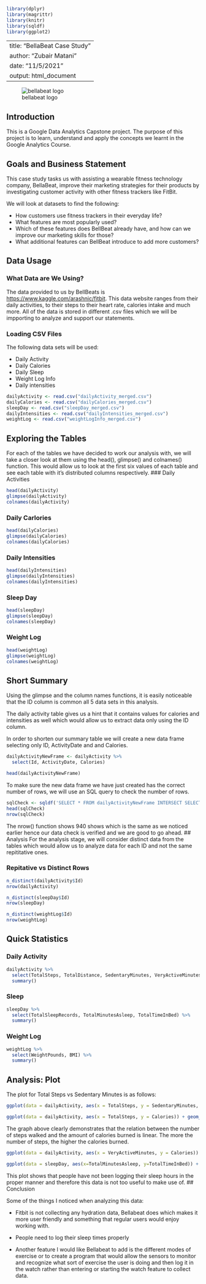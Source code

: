 ```r
library(dplyr)
library(magrittr)
library(knitr)
library(sqldf)
library(ggplot2)
```

---
title: "BellaBeat Case Study"
author: "Zubair Matani"
date: "11/5/2021"
output: html_document
---

![bellabeat logo](/cloud/project/Case Study/BellBeats.PNG)

## Introduction

This is a Google Data Analytics Capstone project. The purpose of this project is to learn, understand and apply the concepts we learnt in the Google Analytics Course. 

## Goals and Business Statement

This case study tasks us with assisting a wearable fitness technology company, BellaBeat, improve their marketing strategies for their products by investigating customer activity with other fitness trackers like FitBit. 

We will look at datasets to find the following: 

* How customers use fitness trackers in their everyday life?
* What features are most popularly used? 
* Which of these features does BellBeat already have, and how can we improve our marketing skills for those?
* What additional features can BellBeat introduce to add more customers? 


## Data Usage
### What Data are We Using?

The data provided to us by BellBeats is <https://www.kaggle.com/arashnic/fitbit>. This data website ranges from their daily activities, to their steps to their heart rate, calories intake and much more. All of the data is stored in different .csv files which we will be impporting to analyze and support our statements. 

### Loading CSV Files

The following data sets will be used: 

* Daily Activity
* Daily Calories
* Daily Sleep
* Weight Log Info
* Daily intensities

```r
dailyActivity <- read.csv("dailyActivity_merged.csv")
dailyCalories <- read.csv("dailyCalories_merged.csv")
sleepDay <- read.csv("sleepDay_merged.csv")
dailyIntensities <- read.csv("dailyIntensities_merged.csv")
weightLog <- read.csv("weightLogInfo_merged.csv")
```

## Exploring the Tables 

For each of the tables we have decided to work our analysis with, we will take a closer look at them using the head(), glimpse() and colnames() function. This would allow us to look at the first six values of each table and see each table with it's distributed columns respectively. 
### Daily Activities
```r
head(dailyActivity)
glimpse(dailyActivity)
colnames(dailyActivity)
```

### Daily Carlories
```r
head(dailyCalories)
glimpse(dailyCalories)
colnames(dailyCalories)
```

### Daily Intensities
```r
head(dailyIntensities)
glimpse(dailyIntensities)
colnames(dailyIntensities)
```

### Sleep Day 
```r
head(sleepDay)
glimpse(sleepDay)
colnames(sleepDay)
```

### Weight Log
```r
head(weightLog)
glimpse(weightLog)
colnames(weightLog)
```
## Short Summary

Using the glimpse and the column names functions, it is easily noticeable that the ID column is common all 5 data sets in this analysis. 

The daily activity table gives us a hint that it contains values for calories and intensities as well which would allow us to extract data only using the ID column. 

In order to shorten our summary table we will create a new data frame selecting only ID, ActivityDate and and Calories. 

```r
dailyActivityNewFrame <- dailyActivity %>%
  select(Id, ActivityDate, Calories)

head(dailyActivityNewFrame)
```

To make sure the new data frame we have just created has the correct number of rows, we will use an SQL query to check the number of rows. 

```r
sqlCheck <- sqldf('SELECT * FROM dailyActivityNewFrame INTERSECT SELECT * FROM dailyCalories')
head(sqlCheck)
nrow(sqlCheck)
```
The nrow() function shows 940 shows which is the same as we noticed earlier hence our data check is verified and we are good to go ahead. 
## Analysis
For the analysis stage, we will consider distinct data from the tables which would allow us to analyze data for each ID and not the same repititative ones. 

### Repitative vs Distinct Rows
```r
n_distinct(dailyActivity$Id)
nrow(dailyActivity)
```
```r
n_distinct(sleepDay$Id)
nrow(sleepDay)
```
```r
n_distinct(weightLog$Id)
nrow(weightLog)
```

## Quick Statistics

### Daily Activity
```r
dailyActivity %>%
  select(TotalSteps, TotalDistance, SedentaryMinutes, VeryActiveMinutes) %>%
  summary()
```

### Sleep
```r
sleepDay %>%
  select(TotalSleepRecords, TotalMinutesAsleep, TotalTimeInBed) %>%
  summary()
```

### Weight Log
```r
weightLog %>%
  select(WeightPounds, BMI) %>%
  summary()
```

## Analysis: Plot
The plot for Total Steps vs Sedentary Minutes is as follows: 
```r
ggplot(data = dailyActivity, aes(x = TotalSteps, y = SedentaryMinutes, color = Calories)) + geom_point()
```
```r
ggplot(data = dailyActivity, aes(x = TotalSteps, y = Calories)) + geom_point() + stat_smooth()
```
The graph above clearly demonstrates that the relation between the number of steps walked and the amount of calories burned is linear. The more the number of steps, the higher the calories burned. 

```r
ggplot(data = dailyActivity, aes(x = VeryActiveMinutes, y = Calories)) + geom_point() + stat_smooth()
```

```r
ggplot(data = sleepDay, aes(x=TotalMinutesAsleep, y=TotalTimeInBed)) + geom_point()
```
This plot shows that people have not been logging their sleep hours in the proper manner and therefore this data is not too useful to make use of. 
## Conclusion

Some of the things I noticed when analyzing this data: 

* Fitbit is not collecting any hydration data, Bellabeat does which makes it more user friendly and something that regular users would enjoy working with. 

* People need to log their sleep times properly 

* Another feature I would like Bellabeat to add is the different modes of exercise or to create a program that would allow the sensors to monitor and recognize what sort of exercise the user is doing and then log it in the watch rather than entering or starting the watch feature to collect data. 
